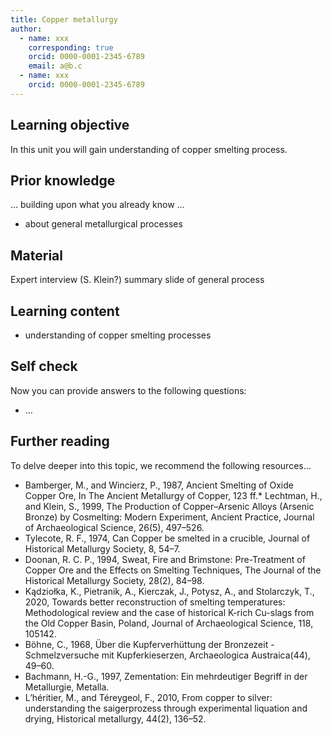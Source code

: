 ```yaml
---
title: Copper metallurgy
author: 
  - name: xxx
    corresponding: true
    orcid: 0000-0001-2345-6789
    email: a@b.c
  - name: xxx
    orcid: 0000-0001-2345-6789
---
```


## Learning objective
In this unit you will gain understanding of copper smelting process.

## Prior knowledge
... building upon what you already know ... 

* about general metallurgical processes

## Material
Expert interview (S. Klein?)
summary slide of general process


## Learning content

* understanding of copper smelting processes


## Self check
Now you can provide answers to the following questions: 

* ... 

## Further reading
To delve deeper into this topic, we recommend the following resources... 

* Bamberger, M., and Wincierz, P., 1987, Ancient Smelting of Oxide Copper Ore, In The Ancient Metallurgy of Copper, 123 ff.* Lechtman, H., and Klein, S., 1999, The Production of Copper–Arsenic Alloys (Arsenic Bronze) by Cosmelting: Modern Experiment, Ancient Practice, Journal of Archaeological Science, 26(5), 497–526.
* Tylecote, R. F., 1974, Can Copper be smelted in a crucible, Journal of Historical Metallurgy Society, 8, 54–7.
* Doonan, R. C. P., 1994, Sweat, Fire and Brimstone: Pre-Treatment of Copper Ore and the Effects on Smelting Techniques, The Journal of the Historical Metallurgy Society, 28(2), 84–98.
* Kądziołka, K., Pietranik, A., Kierczak, J., Potysz, A., and Stolarczyk, T., 2020, Towards better reconstruction of smelting temperatures: Methodological review and the case of historical K-rich Cu-slags from the Old Copper Basin, Poland, Journal of Archaeological Science, 118, 105142.
* Böhne, C., 1968, Über die Kupferverhüttung der Bronzezeit - Schmelzversuche mit Kupferkieserzen, Archaeologica Austraica(44), 49–60.
* Bachmann, H.-G., 1997, Zementation: Ein mehrdeutiger Begriff in der Metallurgie, Metalla.
* L’héritier, M., and Téreygeol, F., 2010, From copper to silver: understanding the saigerprozess through experimental liquation and drying, Historical metallurgy, 44(2), 136–52.


